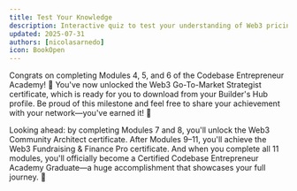 ```yaml
---
title: Test Your Knowledge
description: Interactive quiz to test your understanding of Web3 pricing strategies
updated: 2025-07-31
authors: [nicolasarnedo]
icon: BookOpen
---
```


<Quiz quizId="940" />

<Quiz quizId="941" />

<Quiz quizId="942" />

<Quiz quizId="943" />

Congrats on completing Modules 4, 5, and 6 of the Codebase Entrepreneur Academy! 🎉 You've now unlocked the Web3 Go-To-Market Strategist certificate, which is ready for you to download from your Builder's Hub profile. Be proud of this milestone and feel free to share your achievement with your network—you've earned it! 🚀

Looking ahead: by completing Modules 7 and 8, you'll unlock the Web3 Community Architect certificate. After Modules 9–11, you'll achieve the Web3 Fundraising & Finance Pro certificate. And when you complete all 11 modules, you'll officially become a Certified Codebase Entrepreneur Academy Graduate—a huge accomplishment that showcases your full journey. 🌟
